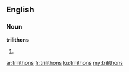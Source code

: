 ==English==

===Noun===
'''trilithons'''

# {{plural of|trilithon}}

[[ar:trilithons]]
[[fr:trilithons]]
[[ku:trilithons]]
[[my:trilithons]]
